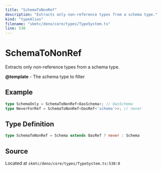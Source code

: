 ```yaml
---
title: "SchemaToNonRef"
description: "Extracts only non-reference types from a schema type."
kind: "typeAlias"
filename: "skmtc/deno/core/types/TypeSystem.ts"
line: 538
---
```


# SchemaToNonRef

Extracts only non-reference types from a schema type.


**@template** - The schema type to filter

## Example

```typescript
type SchemaOnly = SchemaToNonRef<OasSchema>; // OasSchema
type NeverForRef = SchemaToNonRef<OasRef<'schema'>>; // never
```

## Type Definition

```typescript
type SchemaToNonRef = Schema extends OasRef ? never : Schema
```

## Source

Located at `skmtc/deno/core/types/TypeSystem.ts:538:0`
